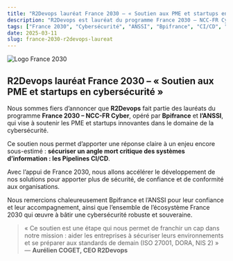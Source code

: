 ```yaml
---
title: "R2Devops lauréat France 2030 – « Soutien aux PME et startups en cybersécurité »"
description: "R2Devops est lauréat du programme France 2030 – NCC-FR Cyber, opéré par Bpifrance et l’ANSSI, pour accélérer la sécurisation des pipelines CI/CD."
tags: ["France 2030", "Cybersécurité", "ANSSI", "Bpifrance", "CI/CD", "R2Devops"]
date: 2025-03-11
slug: france-2030-r2devops-laureat
---
```


![Logo France 2030](./france-2030_logo.png)

## R2Devops lauréat France 2030 – « Soutien aux PME et startups en cybersécurité »

Nous sommes fiers d’annoncer que **R2Devops** fait partie des lauréats du programme **France 2030 – NCC-FR Cyber**, opéré par **Bpifrance** et **l’ANSSI**, qui vise à soutenir les PME et startups innovantes dans le domaine de la cybersécurité. 

Ce soutien nous permet d’apporter une réponse claire à un enjeu encore sous-estimé : **sécuriser un angle mort critique des systèmes d’information :  les Pipelines CI/CD**.

Avec l’appui de France 2030, nous allons accélérer le développement de nos solutions pour apporter plus de sécurité, de confiance et de conformité aux organisations.

Nous remercions chaleureusement Bpifrance et l’ANSSI pour leur confiance et leur accompagnement, ainsi que l’ensemble de l’écosystème France 2030 qui œuvre à bâtir une cybersécurité robuste et souveraine.

> « Ce soutien est une étape qui nous permet de franchir un cap dans notre mission : aider les entreprises à sécuriser leurs environnements et se préparer aux standards de demain (ISO 27001, DORA, NIS 2) » — **Aurélien COGET, CEO R2Devops** 
